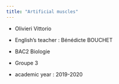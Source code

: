 ```yaml
---
title: "Artificial muscles"
---
```


- Olivieri Vittorio 

- English's teacher : Bénédicte BOUCHET

- BAC2 Biologie 

- Groupe 3

- academic year : 2019-2020


